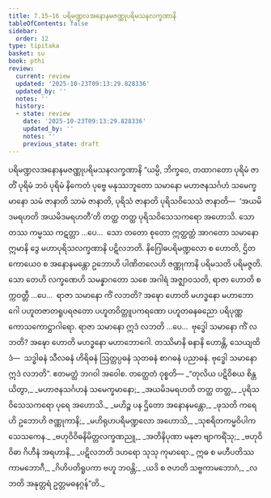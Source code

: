 ```yaml
---
title: 7.15–16 ပရိမဏ္ဍလအနောနမဇဏ္ဏုပရိမသနလက္ခဏာနိ
tableOfContents: false
sidebar:
  order: 12
type: tipitaka
basket: su
book: pthi
review:
  current: review
  updated: '2025-10-23T09:13:29.828336'
  updated_by: ''
  notes: ''
  history:
  - state: review
    date: '2025-10-23T09:13:29.828336'
    updated_by: ''
    notes: ''
    previous_state: draft
---
```



<ReviewStatus review={frontmatter.review} showDetails={true} />

<HypothesisAnnotation frontmatter={frontmatter} />

<DynamicBreadcrumb />

<Paragraph number="490" type="center" book="pthi">
<Emphasis>ပရိမဏ္ဍလအနောနမဇဏ္ဏုပရိမသနလက္ခဏာနိ</Emphasis>
</Paragraph>

<Division number="222" book="pthi" e="ch" v="8" p="132">

<Paragraph number="491" book="pthi">
“ယမ္ပိ, ဘိက္ခဝေ, တထာဂတော ပုရိမံ ဇာတိံ ပုရိမံ ဘဝံ ပုရိမံ နိကေတံ ပုဗ္ဗေ မနုဿဘူတော သမာနော မဟာဇနသင်္ဂဟံ သမေက္ခမာနော သမံ ဇာနာတိ သာမံ ဇာနာတိ, ပုရိသံ ဇာနာတိ ပုရိသဝိသေသံ ဇာနာတိ—  ‘အယမိဒမရဟတိ အယမိဒမရဟတီ’တိ တတ္ထ တတ္ထ ပုရိသဝိသေသကရော အဟောသိ. သော တဿ ကမ္မဿ ကဋတ္တာ …ပေ…  သော တတော စုတော ဣတ္ထတ္တံ အာဂတော သမာနော ဣမာနိ ဒွေ မဟာပုရိသလက္ခဏာနိ ပဋိလဘတိ. နိဂြေါဓပရိမဏ္ဍလော စ ဟောတိ, ဌိတကောယေဝ စ အနောနမန္တော ဥဘောဟိ ပါဏိတလေဟိ ဇဏ္ဏုကာနိ ပရိမသတိ ပရိမဇ္ဇတိ.
</Paragraph>

<Paragraph number="492" book="pthi">
သော တေဟိ လက္ခဏေဟိ သမန္နာဂတော သစေ အဂါရံ အဇ္ဈာဝသတိ, ရာဇာ ဟောတိ စက္ကဝတ္တီ …ပေ…  ရာဇာ သမာနော ကိံ လဘတိ? အဍ္ဎော ဟောတိ မဟဒ္ဓနော မဟာဘောဂေါ ပဟူတဇာတရူပရဇတော ပဟူတဝိတ္တူပကရဏော ပဟူတဓနဓညော ပရိပုဏ္ဏကောသကောဋ္ဌာဂါရော. ရာဇာ သမာနော ဣဒံ လဘတိ …ပေ…  ဗုဒ္ဓေါ သမာနော ကိံ လဘတိ? အဍ္ဎော ဟောတိ မဟဒ္ဓနော မဟာဘောဂေါ. တဿိမာနိ ဓနာနိ ဟောန္တိ, သေယျထိဒံ—  သဒ္ဓါဓနံ သီလဓနံ ဟိရိဓနံ ဩတ္တပ္ပဓနံ သုတဓနံ စာဂဓနံ ပညာဓနံ. ဗုဒ္ဓေါ သမာနော ဣဒံ လဘတိ”. ဧတမတ္ထံ ဘဂဝါ အဝေါစ.
</Paragraph>

</Division>
<Division number="223" book="pthi" e="ch" v="8" p="133">

<Paragraph number="493" book="pthi">
တတ္ထေတံ ဝုစ္စတိ—
</Paragraph>

<Paragraph number="494" type="verses" book="pthi">
_“တုလိယ ပဋိဝိစယ စိန္တယိတွာ,_  
_မဟာဇနသင်္ဂဟနံ သမေက္ခမာနော;_  
_အယမိဒမရဟတိ တတ္ထ တတ္ထ,_  
_ပုရိသဝိသေသကရော ပုရေ အဟောသိ._  

</Paragraph>

<Paragraph number="495" type="verses" book="pthi">
_မဟိဉ္စ ပန ဌိတော အနောနမန္တော,_  
_ဖုသတိ ကရေဟိ ဥဘောဟိ ဇဏ္ဏုကာနိ;_  
_မဟိရုဟပရိမဏ္ဍလော အဟောသိ,_  
_သုစရိတကမ္မဝိပါကသေသကေန._  

</Paragraph>

<Paragraph number="496" type="verses" book="pthi">
_ဗဟုဝိဝိဓနိမိတ္တလက္ခဏညူ,_  
_အတိနိပုဏာ မနုဇာ ဗျာကရိံသု;_  
_ဗဟုဝိဝိဓာ ဂိဟီနံ အရဟာနိ,_  
_ပဋိလဘတိ ဒဟရော သုသု ကုမာရော._  

</Paragraph>

<Paragraph number="497" type="verses" book="pthi">
ဣဓ စ မဟီပတိဿ ကာမဘောဂီ,_  
_ဂိဟိပတိရူပကာ ဗဟူ ဘဝန္တိ;_  
_ယဒိ စ ဇဟတိ သဗ္ဗကာမဘောဂံ,_  
_လဘတိ အနုတ္တရံ ဥတ္တမဓနဂ္ဂန်”တိ._
</Paragraph>
</Division>